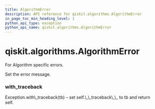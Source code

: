 ```yaml
---
title: AlgorithmError
description: API reference for qiskit.algorithms.AlgorithmError
in_page_toc_min_heading_level: 1
python_api_type: exception
python_api_name: qiskit.algorithms.AlgorithmError
---
```


# qiskit.algorithms.AlgorithmError

<Class id="qiskit.algorithms.AlgorithmError" name="AlgorithmError" isDedicatedPage={true} github="https://github.com/qiskit/qiskit/tree/stable/0.18/qiskit/algorithms/exceptions.py" signature="AlgorithmError(*message)">
  For Algorithm specific errors.

  Set the error message.

  ### with\_traceback

  <Function id="qiskit.algorithms.AlgorithmError.with_traceback" name="with_traceback" signature="with_traceback()">
    Exception.with\_traceback(tb) – set self.\_\_traceback\_\_ to tb and return self.
  </Function>
</Class>

